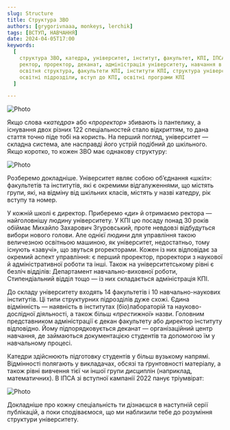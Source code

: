 ```yaml
---
slug: Structure
title: Структура ЗВО
authors: [grygorivnaaa, monkeys, lerchik]
tags: [ВСТУП, НАВЧАННЯ]
date: 2024-04-05T17:00
keywords: 
  [
    структура ЗВО, катедра, університет, інститут, факультет, КПІ, ІПСА, 
    ректор, проректор, деканат, адміністрація університету, навчання в КПІ, 
    освітня структура, факультети КПІ, інститути КПІ, структура університету, 
    освітні підрозділи, вступ до КПІ, освітні програми КПІ
  ]

---
```


![Photo](./first.png)

Якщо слова «_катедра_» або «_проректор_» збивають із пантелику, а існування двох різних 122 спеціальностей стало відкриттям, то дана стаття точно піде тобі на користь.
На перший погляд, університет — складна система, але насправді його устрій подібний до шкільного.
Якщо коротко, то кожен ЗВО має однакову структуру:

<!--truncate-->

![Photo](./abit2.png)

Розберемо докладніше. Університет являє собою об’єднання «_шкіл_»: факультетів та інститутів, які є окремими відгалуженнями, що містять групи, які, на відміну від шкільних класів, містять у назві катедру, рік вступу та номер.

У кожній школі є директор. Приберемо «_ди_» й отримаємо ректора — найголовнішу людину університету. У КПІ цю посаду понад 30 років обіймає Михайло Захарович Згуровський, проте невдовзі відбудуться вибори нового голови. Але однієї людини для управління такою величезною освітньою машиною, як університет, недостатньо, тому існують «завучі», що звуться proректорами. Кожен із них відповідає за окремий аспект управління: є перший проректор, проректори з наукової й адміністративної роботи та інші. Також на університетському рівні є безліч відділів: Департамент навчально-виховної роботи, Стипендіальний відділ тощо — із них складається адміністрація КПІ.

До складу університету входять 14 факультетів і 10 навчально-наукових інститутів. Ці типи структурних підрозділів дуже схожі. Єдина відмінність — наявність в інститутах (біо)лабораторій та науково-дослідної діяльності, а також більш «_престижної_» назви. Головним представником адміністрації є декан факультету або директор інституту відповідно. Йому підпорядковується деканат — організаційний центр навчання, де займаються документацією студентів та допомогою їм у навчальному процесі.

Катедри здійснюють підготовку студентів у більш вузькому напрямі. Відмінності полягають у викладачах, обсязі та ґрунтовності матеріалу, а також рівні вивчення тієї чи іншої групи дисциплін (наприклад, математичних). В ІПСА зі вступної кампанії 2022 панує тріумвірат:

![Photo](./abit1.png)

Докладніше про кожну спеціальність ти дізнаєшся в наступній серії публікацій, а поки сподіваємося, що ми наблизили тебе до розуміння структури університету.

